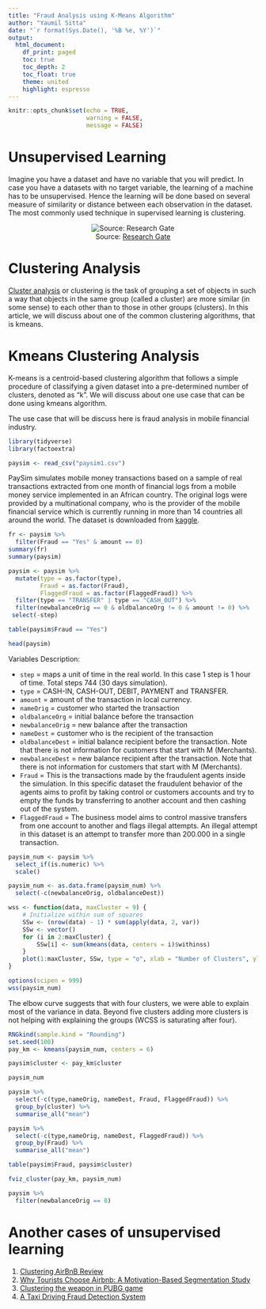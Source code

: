 ```yaml
---
title: "Fraud Analysis using K-Means Algorithm"
author: "Yaumil Sitta"
date: "`r format(Sys.Date(), '%B %e, %Y')`"
output: 
  html_document:
    df_print: paged
    toc: true
    toc_depth: 2
    toc_float: true
    theme: united
    highlight: espresso
---
```


```r
knitr::opts_chunk$set(echo = TRUE,
                      warning = FALSE,
                      message = FALSE)
```

# Unsupervised Learning

Imagine you have a dataset and have no variable that you will predict. In case you have a datasets with no target variable, the learning of a machine has to be unsupervised. Hence the learning will be done based on several measure of similarity or distance between each observation in the dataset. The most commonly used technique in supervised learning is clustering.

<center>

![Source: [Research Gate](https://www.researchgate.net/figure/Supervised-learning-and-unsupervised-learning-Supervised-learning-uses-annotation_fig1_329533120)](assets/Supervised vs Unsup.png)


</center>

# Clustering Analysis

[Cluster analysis](https://en.wikipedia.org/wiki/Cluster_analysis) or clustering is the task of grouping a set of objects in such a way that objects in the same group (called a cluster) are more similar (in some sense) to each other than to those in other groups (clusters). In this article, we will discuss about one of the common clustering algorithms, that is kmeans.

# Kmeans Clustering Analysis

K-means is a centroid-based clustering algorithm that follows a simple procedure of classifying a given dataset into a pre-determined number of clusters, denoted as “k”. We will discuss about one use case that can be done using kmeans algorithm.

The use case that will be discuss here is fraud analysis in mobile financial industry.

```r
library(tidyverse)
library(factoextra)
```

```r
paysim <- read_csv("paysim1.csv")
```

PaySim simulates mobile money transactions based on a sample of real transactions extracted from one month of financial logs from a mobile money service implemented in an African country. The original logs were provided by a multinational company, who is the provider of the mobile financial service which is currently running in more than 14 countries all around the world. The dataset is downloaded from [kaggle](https://www.kaggle.com/ntnu-testimon/paysim1).

```r
fr <- paysim %>% 
  filter(Fraud == "Yes" & amount == 0)
summary(fr)
summary(paysim)
```


```r
paysim <- paysim %>% 
  mutate(type = as.factor(type),
         Fraud = as.factor(Fraud), 
         FlaggedFraud = as.factor(FlaggedFraud)) %>% 
  filter(type == "TRANSFER" | type == "CASH_OUT") %>% 
  filter(newbalanceOrig == 0 & oldbalanceOrg != 0 & amount != 0) %>% 
 select(-step)
```

```r
table(paysim$Fraud == "Yes")
```


```r
head(paysim)
```

Variables Description:   

- `step` = maps a unit of time in the real world. In this case 1 step is 1 hour of time. Total steps 744 (30 days simulation).    
- `type` = CASH-IN, CASH-OUT, DEBIT, PAYMENT and TRANSFER.   
- `amount` = amount of the transaction in local currency.    
- `nameOrig` = customer who started the transaction    
- `oldbalanceOrg` = initial balance before the transaction    
- `newbalanceOrig` = new balance after the transaction    
- `nameDest` = customer who is the recipient of the transaction    
- `oldbalanceDest` = initial balance recipient before the transaction. Note that there is not information for customers that start with M (Merchants).   
- `newbalanceDest` = new balance recipient after the transaction. Note that there is not information for customers that start with M (Merchants).    
- `Fraud` = This is the transactions made by the fraudulent agents inside the simulation. In this specific dataset the fraudulent behavior of the agents aims to profit by taking control or customers accounts and try to empty the funds by transferring to another account and then cashing out of the system.    
- `FlaggedFraud` = The business model aims to control massive transfers from one account to another and flags illegal attempts. An illegal attempt in this dataset is an attempt to transfer more than 200.000 in a single transaction.    


```r
paysim_num <- paysim %>% 
  select_if(is.numeric) %>% 
  scale()

paysim_num <- as.data.frame(paysim_num) %>% 
  select(-c(newbalanceOrig, oldbalanceDest))
```


```r
wss <- function(data, maxCluster = 9) {
    # Initialize within sum of squares
    SSw <- (nrow(data) - 1) * sum(apply(data, 2, var))
    SSw <- vector()
    for (i in 2:maxCluster) {
        SSw[i] <- sum(kmeans(data, centers = i)$withinss)
    }
    plot(1:maxCluster, SSw, type = "o", xlab = "Number of Clusters", ylab = "Within groups sum of squares", pch=19)
}
```

```r
options(scipen = 999)
wss(paysim_num)
```

The elbow curve suggests that with four clusters, we were able to explain most
of the variance in data. Beyond five clusters adding more clusters is not helping with
explaining the groups (WCSS is saturating after four).

```r
RNGkind(sample.kind = "Rounding")
set.seed(100)
pay_km <- kmeans(paysim_num, centers = 6)
```

```r
paysim$cluster <- pay_km$cluster
```


```r
paysim_num
```

```r
paysim %>% 
  select(-c(type,nameOrig, nameDest, Fraud, FlaggedFraud)) %>% 
  group_by(cluster) %>% 
  summarise_all("mean")
```

```r
paysim %>% 
  select(-c(type,nameOrig, nameDest, FlaggedFraud)) %>% 
  group_by(Fraud) %>% 
  summarise_all("mean")
```

```r
table(paysim$Fraud, paysim$cluster)
```


```r
fviz_cluster(pay_km, paysim_num)
```



```r
paysim %>% 
  filter(newbalanceOrig == 0)
```


# Another cases of unsupervised learning
1. [Clustering AirBnB Review](https://arxiv.org/pdf/1705.03134.pdf)
2. [Why Tourists Choose Airbnb: A Motivation-Based Segmentation Study](https://www.researchgate.net/publication/316533754_Why_Tourists_Choose_Airbnb_A_Motivation-Based_Segmentation_Study)
3. [Clustering the weapon in PUBG game ](https://algorit.ma/blog/data-science-analysis-pubg/?utm_source=Instagram&utm_medium=Social&utm_campaign=Blog)
4. [A Taxi Driving Fraud Detection System](https://ieeexplore.ieee.org/abstract/document/6137222?utm_source=datafloq&utm_medium=ref&utm_campaign=datafloq)